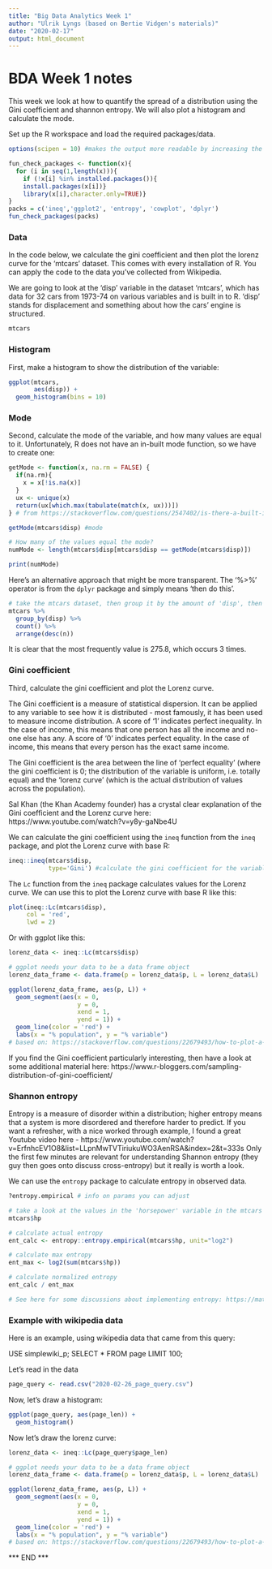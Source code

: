 ```yaml
---
title: "Big Data Analytics Week 1"
author: "Ulrik Lyngs (based on Bertie Vidgen's materials)"
date: "2020-02-17"
output: html_document
---
```

 
# BDA Week 1 notes
This week we look at how to quantify the spread of a distribution using the Gini coefficient and shannon entropy. We will also plot a histogram and calculate the mode.

Set up the R workspace and load the required packages/data.

```r
options(scipen = 10) #makes the output more readable by increasing the number of values before scientific notation is used.

fun_check_packages <- function(x){
  for (i in seq(1,length(x))){
    if (!x[i] %in% installed.packages()){
    install.packages(x[i])}
    library(x[i],character.only=TRUE)}
}
packs = c('ineq','ggplot2', 'entropy', 'cowplot', 'dplyr')
fun_check_packages(packs)

```

### Data
In the code below, we calculate the gini coefficient and then plot the lorenz curve for the 'mtcars' dataset. This comes with every installation of R. You can apply the code to the data you've collected from Wikipedia.

We are going to look at the 'disp' variable in the dataset 'mtcars', which has data for 32 cars from 1973-74 on various variables and is built in to R. 'disp' stands for displacement and something about how the cars' engine is structured. 

```r
mtcars
```


### Histogram
First, make a histogram to show the distribution of the variable:

```r
ggplot(mtcars,
       aes(disp)) +
  geom_histogram(bins = 10)

```

### Mode
Second, calculate the mode of the variable, and how many values are equal to it.
Unfortunately, R does not have an in-built mode function, so we have to create one:

```r
getMode <- function(x, na.rm = FALSE) {
  if(na.rm){
    x = x[!is.na(x)]
  }
  ux <- unique(x)
  return(ux[which.max(tabulate(match(x, ux)))])
} # from https://stackoverflow.com/questions/2547402/is-there-a-built-in-function-for-finding-the-mode

getMode(mtcars$disp) #mode

# How many of the values equal the mode?
numMode <- length(mtcars$disp[mtcars$disp == getMode(mtcars$disp)])

print(numMode)

```

Here's an alternative approach that might be more transparent.
The '%>%' operator is from the `dplyr` package and simply means 'then do this'.

```r
# take the mtcars dataset, then group it by the amount of 'disp', then count how many times they occur 
mtcars %>% 
  group_by(disp) %>% 
  count() %>% 
  arrange(desc(n))

```

It is clear that the most frequently value is 275.8, which occurs 3 times.


### Gini coefficient
Third, calculate the gini coefficient and plot the Lorenz curve.

The Gini coefficient is a measure of statistical dispersion. It can be applied to any variable to see how it is distributed - most famously, it has been used to measure income distribution. A score of '1' indicates perfect inequality. In the case of income, this means that one person has all the income and no-one else has any. A score of '0' indicates perfect equality. In the case of income, this means that every person has the exact same income.

The Gini coefficient is the area between the line of 'perfect equality' (where the gini coefficient is 0; the distribution of the variable is uniform, i.e. totally equal) and the 'lorenz curve' (which is the actual distribution of values across the population).

Sal Khan (the Khan Academy founder) has a crystal clear explanation of the Gini coefficient and the Lorenz curve here: https://www.youtube.com/watch?v=y8y-gaNbe4U

We can calculate the gini coefficient using the `ineq` function from the `ineq` package, and plot the Lorenz curve with base R:

```r
ineq::ineq(mtcars$disp,
           type='Gini') #calculate the gini coefficient for the variable disp

```

The `Lc` function from the `ineq` package calculates values for the Lorenz curve. 
We can use this to plot the Lorenz curve with base R like this:
```r
plot(ineq::Lc(mtcars$disp),
     col = 'red',
     lwd = 2)
```


Or with ggplot like this:
```r
lorenz_data <- ineq::Lc(mtcars$disp)

# ggplot needs your data to be a data frame object
lorenz_data_frame <- data.frame(p = lorenz_data$p, L = lorenz_data$L)

ggplot(lorenz_data_frame, aes(p, L)) +
  geom_segment(aes(x = 0,
                   y = 0,
                   xend = 1,
                   yend = 1)) +
  geom_line(color = 'red') +
  labs(x = "% population", y = "% variable")
# based on: https://stackoverflow.com/questions/22679493/how-to-plot-a-nice-lorenz-curve-for-factors-in-r-ggplot

```


If you find the Gini coefficient particularly interesting, then have a look at some additional material here: https://www.r-bloggers.com/sampling-distribution-of-gini-coefficient/


### Shannon entropy
Entropy is a measure of disorder within a distribution; higher entropy means that a system is more disordered and therefore harder to predict. If you want a refresher, with a nice worked through example, I found a great Youtube video here - https://www.youtube.com/watch?v=ErfnhcEV1O8&list=LLpnMwTVTiriukuWO3AenRSA&index=2&t=333s 
Only the first few minutes are relevant for understanding Shannon entropy (they guy then goes onto discuss cross-entropy) but it really is worth a look.

We can use the `entropy` package to calculate entropy in observed data.

```r
?entropy.empirical # info on params you can adjust

# take a look at the values in the 'horsepower' variable in the mtcars dataset
mtcars$hp

# calculate actual entropy
ent_calc <- entropy::entropy.empirical(mtcars$hp, unit="log2")

# calculate max entropy
ent_max <- log2(sum(mtcars$hp))

# calculate normalized entropy
ent_calc / ent_max

# See here for some discussions about implementing entropy: https://math.stackexchange.com/questions/395121/how-entropy-scales-with-sample-size


```


### Example with wikipedia data
Here is an example, using wikipedia data that came from this query:

USE simplewiki_p;
SELECT * FROM page LIMIT 100;

Let's read in the data
```r
page_query <- read.csv("2020-02-26_page_query.csv")
```


Now, let's draw a histogram:

```r
ggplot(page_query, aes(page_len)) +
  geom_histogram()
```

Now let's draw the lorenz curve:

```r
lorenz_data <- ineq::Lc(page_query$page_len)

# ggplot needs your data to be a data frame object
lorenz_data_frame <- data.frame(p = lorenz_data$p, L = lorenz_data$L)

ggplot(lorenz_data_frame, aes(p, L)) +
  geom_segment(aes(x = 0,
                   y = 0,
                   xend = 1,
                   yend = 1)) +
  geom_line(color = 'red') +
  labs(x = "% population", y = "% variable")
# based on: https://stackoverflow.com/questions/22679493/how-to-plot-a-nice-lorenz-curve-for-factors-in-r-ggplot

```



*** END ***




